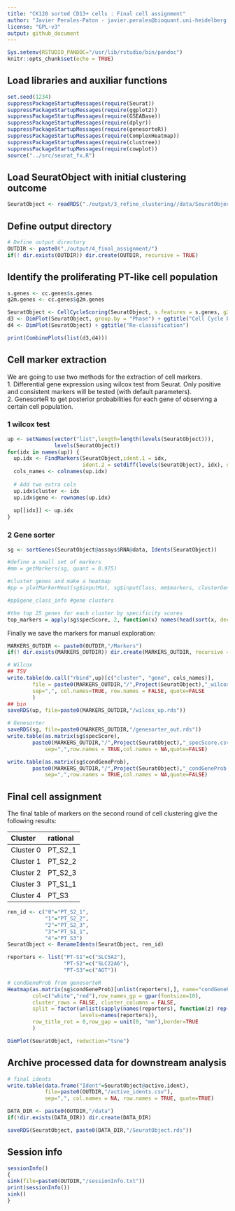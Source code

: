 ```yaml
---
title: "CK120 sorted CD13+ cells : Final cell assignment"
author: "Javier Perales-Paton - javier.perales@bioquant.uni-heidelberg.de"
license: "GPL-v3"
output: github_document
---
```

  
```r
Sys.setenv(RSTUDIO_PANDOC="/usr/lib/rstudio/bin/pandoc")
knitr::opts_chunk$set(echo = TRUE)
```

## Load libraries and auxiliar functions
```r
set.seed(1234)
suppressPackageStartupMessages(require(Seurat))
suppressPackageStartupMessages(require(ggplot2))
suppressPackageStartupMessages(require(GSEABase))
suppressPackageStartupMessages(require(dplyr))
suppressPackageStartupMessages(require(genesorteR))
suppressPackageStartupMessages(require(ComplexHeatmap))
suppressPackageStartupMessages(require(clustree))
suppressPackageStartupMessages(require(cowplot))
source("../src/seurat_fx.R")
```

## Load SeuratObject with initial clustering outcome
```r
SeuratObject <- readRDS("./output/3_refine_clustering//data/SeuratObject.rds")
```
## Define output directory
```r
# Define output directory
OUTDIR <- paste0("./output/4_final_assignment/")
if(! dir.exists(OUTDIR)) dir.create(OUTDIR, recursive = TRUE)
```


## Identify the proliferating PT-like cell population
```r
s.genes <- cc.genes$s.genes
g2m.genes <- cc.genes$g2m.genes

SeuratObject <- CellCycleScoring(SeuratObject, s.features = s.genes, g2m.features = g2m.genes, set.ident = FALSE)
d3 <- DimPlot(SeuratObject, group.by = "Phase") + ggtitle("Cell Cycle Phase")
d4 <- DimPlot(SeuratObject) + ggtitle("Re-classification")

print(CombinePlots(list(d3,d4)))

```


## Cell marker extraction
We are going to use two methods for the extraction of cell markers.   
1. Differential gene expression using wilcox test from Seurat. Only positive
   and consistent markers will be tested (with default parameters).   
2. GenesorteR to get posterior probabilities for each gene of observing a certain
cell population.

### 1 wilcox test

```r
up <- setNames(vector("list",length=length(levels(SeuratObject))), 
               levels(SeuratObject))
for(idx in names(up)) {
  up.idx <- FindMarkers(SeuratObject,ident.1 = idx, 
                        ident.2 = setdiff(levels(SeuratObject), idx), only.pos=T)
  cols_names <- colnames(up.idx)
  
  # Add two extra cols
  up.idx$cluster <- idx
  up.idx$gene <- rownames(up.idx)
  
  up[[idx]] <- up.idx
}
```

### 2 Gene sorter

```r
sg <- sortGenes(SeuratObject@assays$RNA@data, Idents(SeuratObject))

#define a small set of markers
#mm = getMarkers(sg, quant = 0.975)

#cluster genes and make a heatmap
#pp = plotMarkerHeat(sg$inputMat, sg$inputClass, mm$markers, clusterGenes=TRUE, outs = TRUE)

#pp$gene_class_info #gene clusters

#the top 25 genes for each cluster by specificity scores
top_markers = apply(sg$specScore, 2, function(x) names(head(sort(x, decreasing = TRUE), n = 25)))

```

Finally we save the markers for manual exploration:

```r
MARKERS_OUTDIR <- paste0(OUTDIR,"/Markers")
if(! dir.exists(MARKERS_OUTDIR)) dir.create(MARKERS_OUTDIR, recursive = TRUE)

# Wilcox
## TSV
write.table(do.call("rbind",up)[c("cluster", "gene", cols_names)],
	    file = paste0(MARKERS_OUTDIR,"/",Project(SeuratObject),"_wilcox_DEGs_up.csv"),
	    sep=",", col.names=TRUE, row.names = FALSE, quote=FALSE
	    )
## bin
saveRDS(up, file=paste0(MARKERS_OUTDIR,"/wilcox_up.rds"))

# Genesorter
saveRDS(sg, file=paste0(MARKERS_OUTDIR,"/genesorter_out.rds"))
write.table(as.matrix(sg$specScore), 
	    paste0(MARKERS_OUTDIR,"/",Project(SeuratObject),"_specScore.csv"),
            sep=",",row.names = TRUE,col.names = NA,quote=FALSE)

write.table(as.matrix(sg$condGeneProb), 
	    paste0(MARKERS_OUTDIR,"/",Project(SeuratObject),"_condGeneProb.csv"),
            sep=",",row.names = TRUE,col.names = NA,quote=FALSE)
```

## Final cell assignment
The final table of markers on the second round of cell clustering give the following results:

| Cluster | rational |
|:---|:---|
| Cluster 0 | PT_S2_1 |
| Cluster 1 | PT_S2_2 |
| Cluster 2 | PT_S2_3 |
| Cluster 3 | PT_S1_1 |
| Cluster 4 | PT_S3 |

```r
ren_id <- c("0"="PT_S2_1",
            "1"="PT_S2_2",
            "2"="PT_S2_3",
            "3"="PT_S1_1",
            "4"="PT_S3")
SeuratObject <- RenameIdents(SeuratObject, ren_id)
```

```r
reporters <- list("PT-S1"=c("SLC5A2"),
                  "PT-S2"=c("SLC22A6"),
                  "PT-S3"=c("AGT"))
```

```r
# condGeneProb from genesorteR
Heatmap(as.matrix(sg$condGeneProb)[unlist(reporters),], name="condGeneProb",
        col=c("white","red"),row_names_gp = gpar(fontsize=10),
        cluster_rows = FALSE, cluster_columns = FALSE,
        split = factor(unlist(sapply(names(reporters), function(z) rep(z,length(reporters[[z]])))),
                       levels=names(reporters)),
        row_title_rot = 0,row_gap = unit(0, "mm"),border=TRUE
        )
```

```r
DimPlot(SeuratObject, reduction="tsne")
```

## Archive processed data for downstream analysis

```r
# final idents
write.table(data.frame("Ident"=SeuratObject@active.ident),
            file=paste0(OUTDIR,"/active_idents.csv"),
            sep=",", col.names = NA, row.names = TRUE, quote=TRUE)
```

```r
DATA_DIR <- paste0(OUTDIR,"/data")
if(!dir.exists(DATA_DIR)) dir.create(DATA_DIR)
```

```r
saveRDS(SeuratObject, paste0(DATA_DIR,"/SeuratObject.rds"))
```                                                                                                                                                                                                         

## Session info

```r
sessionInfo()
{                                                                                                                                                                                                           
sink(file=paste0(OUTDIR,"/sessionInfo.txt"))
print(sessionInfo())
sink()
}
```
